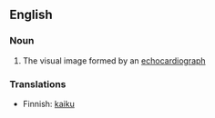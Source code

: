 ==English==

===Noun===
{{en-noun}}

# The visual image formed by an [[echocardiograph]]

===Translations===
{{trans-top|Echocardiogram}}   
*Finnish: [[kaiku]]   
{{trans-mid}}   
{{trans-bottom}}